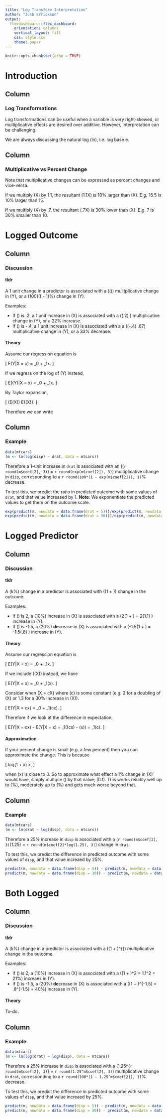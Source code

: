 ```yaml
---
title: "Log Transform Interpretation"
author: "Josh Errickson"
output:
  flexdashboard::flex_dashboard:
    orientation: columns
    vertical_layout: fill
    css: style.css
    theme: paper
---
```


```r
knitr::opts_chunk$set(echo = TRUE)
```


# Introduction

Column
------------------------------

### Log Transformations

Log transformations can be useful when a variable is very right-skewed, or multiplicative effects are desired over additive. However, interpretation
can be challenging.

We are always discussing the natural log (ln), i.e. log base e.

Column
------------------------------

### Multiplicative vs Percent Change

Note that multiplicative changes can be expressed as percent changes and vice-versa.

If we multiply \(X\) by 1.1, the resultant \(1.1X\) is 10\% larger than \(X\). E.g. 16.5 is 10\% larger than 15.

If we multiply \(X\) by .7, the resultant \(.7X\) is 30\% lower than \(X\). E.g. 7 is 30% smaller than 10.

# Logged Outcome

Column {data-width=400}
-------------------------------------

### Discussion

#### tldr

A 1 unit change in a predictor is associated with a \(\textrm{exp}(\hat{\beta})\) mulitplicative change in \(Y\), or a \(100(\textrm{exp}(\hat{\beta}) - 1)\%\) change in \(Y\).

Examples:

- If \(\hat{\beta}\) is .2, a 1 unit increase in \(X\) is associated with a \(\textrm{exp}(.2)\ \approx 1.22\) multiplicative change in \(Y\), or a
  22\% increase.
- If \(\hat{\beta}\) is -.4, a 1 unit increase in \(X\) is associated with a a \(\textrm{exp}(-.4)\ \approx .67\) multiplicative change in \(Y\), or a
  33\% decrease.

#### Theory

Assume our regression equation is

\[
  E(Y|X = x) = \beta_0 + \beta_1x.
\]

If we regress on the log of \(Y\) instead,

\[
  E(\log(Y)|X = x) = \beta_0 + \beta_1x.
\]

By Taylor expansion,

\[
  \log(E(X)) \approx E(\log(X)).
\]

Therefore we can write
\begin{align*}
  E(Y|X = x + 1) & = \textrm{exp}\left(\beta_0 + \beta_1(x + 1)\right) \\
  & = \textrm{exp}\left(\beta_0 + \beta_1x + \beta_1\right) \\
  & = \textrm{exp}\left(\beta_0 + \beta_1x\right)\textrm{exp}(\beta_1) \\
  & = E(Y|X = x)\textrm{exp}(\beta_1)
\end{align*}


Column
------------------------------

### Example

```r
data(mtcars)
(m <- lm(log(disp) ~ drat, data = mtcars))
```

Therefore a 1-unit increase in `drat` is associated with an \(\textrm{exp}(`r round(m$coef[2], 3)`) = `r round(exp(m$coef[2]), 3)`\) multiplicative
change in `disp`, corresponding to a `r round(100*(1 - exp(m$coef[2])), 1)`% decrease.

To test this, we predict the ratio in predicted outcome with some values of `drat`, and that value increased by 1. **Note**: We exponentiate the
predicted values to get them on the outcome scale.

```r
exp(predict(m, newdata = data.frame(drat = 5)))/exp(predict(m, newdata = data.frame(drat = 4)))
exp(predict(m, newdata = data.frame(drat = 30)))/exp(predict(m, newdata = data.frame(drat = 29)))
```

# Logged Predictor

Column {data-width=400}
-------------------------------------

### Discussion

#### tldr

A \(k\%\) change in a predictor is associated with \(\hat{\beta}\log\left(1 + \frac{k}{100}\right)\) change in the outcome.

Examples:

- If \(\hat{\beta}\) is 2, a \(10\%\) increase in \(X\) is associated with a \(2\log\left(1 + \frac{10}{100}\right) = 2\log(1.1) \approx
0.19\) increase in \(Y\).
- If \(\hat{\beta}\) is -1.5, a \(20\%\) **de**crease in \(X\) is associated with a \(-1.5\log\left(1 + \frac{-20}{100}\right) = -1.5\log(.8) \approx
0.15\) increase in \(Y\).

#### Theory

Assume our regression equation is

\[
  E(Y|X = x) = \beta_0 + \beta_1x.
\]

If we include \(\log(X)\) instead, we have

\[
  E(Y|X = x) = \beta_0 + \beta_1\log(x).
\]

Consider when \(X = cX\) where \(c\) is some constant (e.g. 2 for a doubling of \(X\) or 1.3 for a 30% increase in \(X\)).

\[
  E(Y|X = cx) = \beta_0 + \beta_1\log(cx).
\]

Therefore if we look at the difference in expectation,

\[
  E(Y|X = cx) - E(Y|X = x)  = \beta_1(\log(cx) - \log(x)) = \beta_1\log(c).
\]

#### Approximation

If your percent change is small (e.g. a few percent) then you can approximate the change. This is because

\[
  log(1 + x) \approx x,
\]

when \(x\) is close to 0. So to approximate what effect a 1\% change in \(X\)` would have, simply multiple \(\hat{\beta}\) by that value;
\(0.1\hat{\beta}\). This works reliably well up to \(\pm3\%\), moderately up to \(\pm5\%\) and gets much worse beyond that.

Column
------------------------------

### Example

```r
data(mtcars)
(m <- lm(drat ~ log(disp), data = mtcars))
```

Therefore a 25% increase in `disp` is associated with a \(`r round(m$coef[2], 3)`\log(1.25) = `r round(m$coef[2]*log(1.25), 3)`\) change in `drat`.

To test this, we predict the difference in predicted outcome with some values of `disp`, and that value increaed by 25\%.
```r
predict(m, newdata = data.frame(disp = 5)) - predict(m, newdata = data.frame(disp = 5*1.25))
predict(m, newdata = data.frame(disp = 30)) - predict(m, newdata = data.frame(disp = 30*1.25))
```

# Both Logged

Column {data-width=400}
-------------------------------------

### Discussion

#### tldr

A \(k\%\) change in a predictor is associated with a \(\left(1 + \frac{k}{100}\right)^{\hat{\beta}}\) multiplicative change in the outcome.

Examples:

- If \(\hat{\beta}\) is 2, a \(10\%\) increase in \(X\) is associated with a \(\left(1 + \frac{10}{100}\right)^2 = 1.1^2 \approx
1.21 = 21\%\) increaes in \(Y\).
- If \(\hat{\beta}\) is -1.5, a \(20\%\) **de**crease in \(X\) is associated with a \(\left(1 + \frac{-20}{100}\right)^{-1.5} = .8^{-1.5} \approx
1.40 = 40\%\) increase in \(Y\).

#### Theory

To-do.

Column
------------------------------

### Example

```r
data(mtcars)
(m <- lm(log(drat) ~ log(disp), data = mtcars))
```

Therefore a 25% increase in `disp` is associated with a \(1.25^{`r round(m$coef[2], 3)`} = `r round(1.25^m$coef[2], 3)`\) multiplicative change in `drat`, corresponding to a `r round(100*(1 - 1.25^m$coef[2]), 1)`% decrease.

To test this, we predict the difference in predicted outcome with some values of `disp`, and that value increaed by 25\%.
```r
predict(m, newdata = data.frame(disp = 5)) - predict(m, newdata = data.frame(disp = 5*1.25))
predict(m, newdata = data.frame(disp = 30)) - predict(m, newdata = data.frame(disp = 30*1.25))
```
